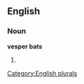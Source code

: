 
==English==

===Noun===
'''vesper bats'''

# {{plural of|[[vesper bat]]}}

[[Category:English plurals]]